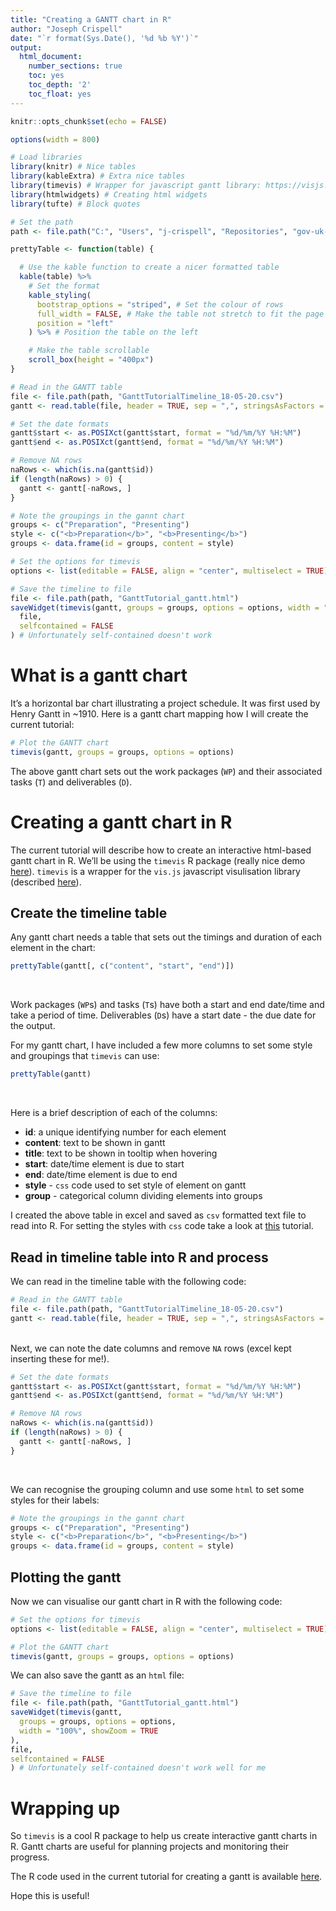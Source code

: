 ---
title: "Creating a GANTT chart in R"
author: "Joseph Crispell"
date: "`r format(Sys.Date(), '%d %b %Y')`"
output:
  html_document:
    number_sections: true
    toc: yes
    toc_depth: '2'
    toc_float: yes
---

```{r setup, include=FALSE}
knitr::opts_chunk$set(echo = FALSE)
```

```{r set-options, echo=FALSE, cache=FALSE}
options(width = 800)
```

```{r preparation, include=FALSE}
# Load libraries
library(knitr) # Nice tables
library(kableExtra) # Extra nice tables
library(timevis) # Wrapper for javascript gantt library: https://visjs.org/
library(htmlwidgets) # Creating html widgets
library(tufte) # Block quotes

# Set the path
path <- file.path("C:", "Users", "j-crispell", "Repositories", "gov-uk-rap-materials", "CreatingAGantt")
```

```{r functions, include=FALSE}
prettyTable <- function(table) {

  # Use the kable function to create a nicer formatted table
  kable(table) %>%
    # Set the format
    kable_styling(
      bootstrap_options = "striped", # Set the colour of rows
      full_width = FALSE, # Make the table not stretch to fit the page
      position = "left"
    ) %>% # Position the table on the left

    # Make the table scrollable
    scroll_box(height = "400px")
}
```

```{r load gantt, echo=FALSE}
# Read in the GANTT table
file <- file.path(path, "GanttTutorialTimeline_18-05-20.csv")
gantt <- read.table(file, header = TRUE, sep = ",", stringsAsFactors = FALSE)

# Set the date formats
gantt$start <- as.POSIXct(gantt$start, format = "%d/%m/%Y %H:%M")
gantt$end <- as.POSIXct(gantt$end, format = "%d/%m/%Y %H:%M")

# Remove NA rows
naRows <- which(is.na(gantt$id))
if (length(naRows) > 0) {
  gantt <- gantt[-naRows, ]
}
```

```{r create gantt html, echo=FALSE}
# Note the groupings in the gannt chart
groups <- c("Preparation", "Presenting")
style <- c("<b>Preparation</b>", "<b>Presenting</b>")
groups <- data.frame(id = groups, content = style)

# Set the options for timevis
options <- list(editable = FALSE, align = "center", multiselect = TRUE)

# Save the timeline to file
file <- file.path(path, "GanttTutorial_gantt.html")
saveWidget(timevis(gantt, groups = groups, options = options, width = "100%", showZoom = TRUE),
  file,
  selfcontained = FALSE
) # Unfortunately self-contained doesn't work
```

# What is a gantt chart

It's a horizontal bar chart illustrating a project schedule. It was first used by Henry Gantt in ~1910. Here is a gantt chart mapping how I will create the current tutorial:

```{r show gantt, echo=FALSE, fig.width=10}

# Plot the GANTT chart
timevis(gantt, groups = groups, options = options)
```

The above gantt chart sets out the work packages (`WP`) and their associated tasks (`T`) and deliverables (`D`).

# Creating a gantt chart in R

The current tutorial will describe how to create an interactive html-based gantt chart in R. We'll be using the `timevis` R package (really nice demo [here](https://daattali.com/shiny/timevis-demo/)). `timevis` is a wrapper for the `vis.js` javascript visulisation library (described [here](https://visjs.org/)).

## Create the timeline table

Any gantt chart needs a table that sets out the timings and duration of each element in the chart:

```{r show input table, echo=FALSE}
prettyTable(gantt[, c("content", "start", "end")])
```

<br>

Work packages (`WP`s) and tasks (`T`s) have both a start and end date/time and take a period of time. Deliverables (`D`s) have a start date - the due date for the output.

For my gantt chart, I have included a few more columns to set some style and groupings that `timevis` can use:

```{r show full input table, echo=FALSE, fig.width=10}
prettyTable(gantt)
```

<br>

Here is a brief description of each of the columns:

- **id**: a unique identifying number for each element
- **content**: text to be shown in gantt
- **title**: text to be shown in tooltip when hovering
- **start**: date/time element is due to start
- **end**: date/time element is due to end
- **style** - `css` code used to set style of element on gantt
- **group** - categorical column dividing elements into groups

I created the above table in excel and saved as `csv` formatted text file to read into R. For setting the styles with `css` code take a look at [this](https://www.w3schools.com/html/html_css.asp) tutorial.

## Read in timeline table into R and process

We can read in the timeline table with the following code:

```{r load timeline table, eval=FALSE, echo=TRUE}
# Read in the GANTT table
file <- file.path(path, "GanttTutorialTimeline_18-05-20.csv")
gantt <- read.table(file, header = TRUE, sep = ",", stringsAsFactors = FALSE)
```

<br>
Next, we can note the date columns and remove `NA` rows (excel kept inserting these for me!).

```{r note date columns and remove NA rows, eval=FALSE, echo=TRUE}
# Set the date formats
gantt$start <- as.POSIXct(gantt$start, format = "%d/%m/%Y %H:%M")
gantt$end <- as.POSIXct(gantt$end, format = "%d/%m/%Y %H:%M")

# Remove NA rows
naRows <- which(is.na(gantt$id))
if (length(naRows) > 0) {
  gantt <- gantt[-naRows, ]
}
```

<br>

We can recognise the grouping column and use some `html` to set some styles for their labels:

```{r note the group column, eval=FALSE, echo=TRUE}
# Note the groupings in the gannt chart
groups <- c("Preparation", "Presenting")
style <- c("<b>Preparation</b>", "<b>Presenting</b>")
groups <- data.frame(id = groups, content = style)
```

## Plotting the gantt

Now we can visualise our gantt chart in R with the following code:

```{r visualise gantt, eval=TRUE, echo=TRUE, fig.width=10}
# Set the options for timevis
options <- list(editable = FALSE, align = "center", multiselect = TRUE)

# Plot the GANTT chart
timevis(gantt, groups = groups, options = options)
```

We can also save the gantt as an `html` file:
```{r save gantt as html, eval=FALSE, echo=TRUE}
# Save the timeline to file
file <- file.path(path, "GanttTutorial_gantt.html")
saveWidget(timevis(gantt,
  groups = groups, options = options,
  width = "100%", showZoom = TRUE
),
file,
selfcontained = FALSE
) # Unfortunately self-contained doesn't work well for me
```

# Wrapping up

So `timevis` is a cool R package to help us create interactive gantt charts in R. Gantt charts are useful for planning projects and monitoring their progress.

The R code used in the current tutorial for creating a gantt is available [here](https://github.com/datasciencecampus/gov-uk-rap-materials/blob/master/CreatingAGantt/CreateGanttChart_18-05-20.R).

Hope this is useful!
